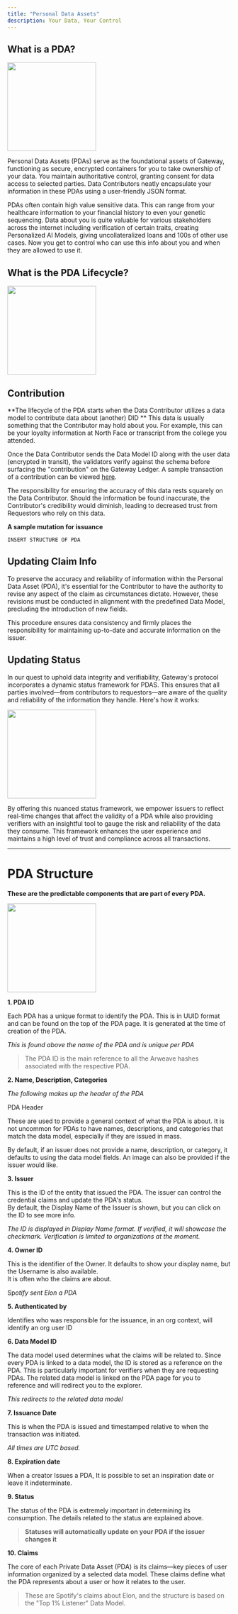 ```yaml
---
title: "Personal Data Assets"
description: Your Data, Your Control
---
```


## What is a PDA?

<img height="200" src="/assets/core-concepts/what-is-a-pda.png" />

Personal Data Assets (PDAs) serve as the foundational assets of Gateway, functioning as secure, encrypted containers for you to take ownership of your data. You maintain authoritative control, granting consent for data access to selected parties. Data Contributors neatly encapsulate your information in these PDAs using a user-friendly JSON format.

PDAs often contain high value sensitive data. This can range from your healthcare information to your financial history to even your genetic sequencing. Data about you is quite valuable for various stakeholders across the internet including verification of certain traits, creating Personalized AI Models, giving uncollateralized loans and 100s of other use cases. Now you get to control who can use this info about you and when they are allowed to use it.

## What is the PDA Lifecycle?

<img height="200" src="/assets/core-concepts/pda-lifecycle.png" />

## Contribution

**The lifecycle of the PDA starts when the Data Contributor utilizes a data model to contribute data about (another) DID ** This data is usually something that the Contributor may hold about you. For example, this can be your loyalty information at North Face or transcript from the college you attended.

Once the Data Contributor sends the Data Model ID along with the user data (encrypted in transit), the validators verify against the schema before surfacing the "contribution" on the Gateway Ledger. A sample transaction of a contribution can be viewed [here](https://sandbox.mygateway.xyz/explorer/transactions/65d5ce5b5f55a7755cecb1ed).

The responsibility for ensuring the accuracy of this data rests squarely on the Data Contributor. Should the information be found inaccurate, the Contributor's credibility would diminish, leading to decreased trust from Requestors who rely on this data.

**A sample mutation for issuance**

```
INSERT STRUCTURE OF PDA
```

## Updating Claim Info

To preserve the accuracy and reliability of information within the Personal Data Asset (PDA), it's essential for the Contributor to have the authority to revise any aspect of the claim as circumstances dictate. However, these revisions must be conducted in alignment with the predefined Data Model, precluding the introduction of new fields.

This procedure ensures data consistency and firmly places the responsibility for maintaining up-to-date and accurate information on the issuer.

## Updating Status

In our quest to uphold data integrity and verifiability, Gateway's protocol incorporates a dynamic status framework for PDAS. This ensures that all parties involved—from contributors to requestors—are aware of the quality and reliability of the information they handle. Here's how it works:

<img height="200" src="/assets/core-concepts/pda-status.png" />

By offering this nuanced status framework, we empower issuers to reflect real-time changes that affect the validity of a PDA while also providing verifiers with an insightful tool to gauge the risk and reliability of the data they consume. This framework enhances the user experience and maintains a high level of trust and compliance across all transactions.

---

# PDA Structure

**These are the predictable components that are part of every PDA.**

<img height="200" src="/assets/core-concepts/pda-structure.png" />

**1. PDA ID**

Each PDA has a unique format to identify the PDA. This is in UUID format and can be found on the top of the PDA page. It is generated at the time of creation of the PDA.

_This is found above the name of the PDA and is unique per PDA_

> The PDA ID is the main reference to all the Arweave hashes associated with the respective PDA.

**2. Name, Description, Categories**

_The following makes up the header of the PDA_

PDA Header

These are used to provide a general context of what the PDA is about. It is not uncommon for PDAs to have names, descriptions, and categories that match the data model, especially if they are issued in mass.

By default, if an issuer does not provide a name, description, or category, it defaults to using the data model fields. An image can also be provided if the issuer would like.

**3. Issuer**

This is the ID of the entity that issued the PDA. The issuer can control the credential claims and update the PDA's status.  
By default, the Display Name of the Issuer is shown, but you can click on the ID to see more info.

_The ID is displayed in Display Name format. If verified, it will showcase the checkmark. Verification is limited to organizations at the moment._

**4. Owner ID**

This is the identifier of the Owner. It defaults to show your display name, but the Username is also available.  
It is often who the claims are about.

Sp*otify sent Elon a PDA*

**5. Authenticated by**

Identifies who was responsible for the issuance, in an org context, will identify an org user ID

**6. Data Model ID**

The data model used determines what the claims will be related to. Since every PDA is linked to a data model, the ID is stored as a reference on the PDA. This is particularly important for verifiers when they are requesting PDAs. The related data model is linked on the PDA page for you to reference and will redirect you to the explorer.

_This redirects to the related data model_

**7. Issuance Date**

This is when the PDA is issued and timestamped relative to when the transaction was initiated.

_All times are UTC based._

**8. Expiration date**

When a creator Issues a PDA, It is possible to set an inspiration date or leave it indeterminate.

**9. Status**

The status of the PDA is extremely important in determining its consumption. The details related to the status are explained above.

> **Statuses will automatically update on your PDA if the issuer changes it**

**10. Claims**

The core of each Private Data Asset (PDA) is its claims—key pieces of user information organized by a selected data model. These claims define what the PDA represents about a user or how it relates to the user.

> These are Spotify's claims about Elon, and the structure is based on the "Top 1% Listener" Data Model.
